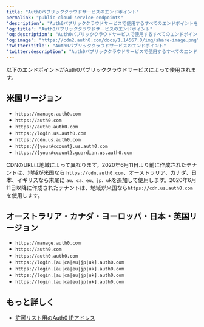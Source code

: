 ---
title: "Auth0パブリッククラウドサービスのエンドポイント"
permalink: "public-cloud-service-endpoints"
'description': "Auth0パブリッククラウドサービスで使用するすべてのエンドポイントを一覧表示します。"
'og:title': "Auth0パブリッククラウドサービスのエンドポイント"
'og:description': "Auth0パブリッククラウドサービスで使用するすべてのエンドポイントを一覧表示します。"
'og:image': "https://cdn2.auth0.com/docs/1.14567.0/img/share-image.png"
'twitter:title': "Auth0パブリッククラウドサービスのエンドポイント"
'twitter:description': "Auth0パブリッククラウドサービスで使用するすべてのエンドポイントを一覧表示します。"
---

以下のエンドポイントがAuth0パブリッククラウドサービスによって使用されます。

## 米国リージョン

* `https://manage.auth0.com`
* `https://auth0.com`
* `https://auth0.auth0.com`
* `https://login.us.auth0.com`
* `https://cdn.us.auth0.com`
* `https://{yourAccount}.us.auth0.com`
* `https://{yourAccount}.guardian.us.auth0.com`

<Callout icon="file-lines" color="#0EA5E9" iconType="regular">

CDNのURLは地域によって異なります。2020年6月11日より前に作成されたテナントは、地域が米国なら `https://cdn.auth0.com`、オーストラリア、カナダ、日本、イギリスなら末尾に `au、ca、eu、jp、uk`を追加して使用します。2020年6月11日以降に作成されたテナントは、地域が米国なら`https://cdn.us.auth0.com`を使用します。

</Callout>

## オーストラリア・カナダ・ヨーロッパ・日本・英国リージョン

* `https://manage.auth0.com`
* `https://auth0.com`
* `https://auth0.auth0.com`
* `https://login.[au|ca|eu|jp|uk].auth0.com`
* `https://login.[au|ca|eu|jp|uk].auth0.com`
* `https://login.[au|ca|eu|jp|uk].auth0.com`
* `https://login.[au|ca|eu|jp|uk].auth0.com`

## もっと詳しく

* [許可リスト用のAuth0 IPアドレス](/docs/ja-jp/secure/security-guidance/data-security/allowlist)